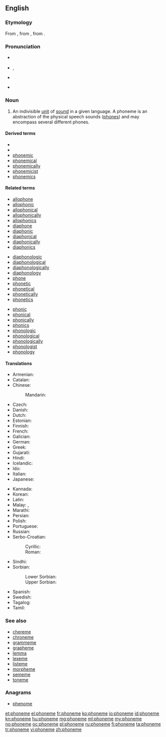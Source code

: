 {{wikipedia}}
{{also|Phoneme|phonème}}
==English==

===Etymology===
From {{etyl|grc|en}} {{term|φώνημα||tr=phōnēma||sound|lang=grc}}, from {{term|φωνέω||tr=phōneō||to sound|lang=grc}}, from {{term|φωνή||tr=phōnē||sound|lang=grc}}.

===Pronunciation===
* {{a|UK}} {{IPA|/ˈfəʊniːm/}}
* {{a|US}} {{enPR|fōn'ēm}}, {{IPA|/ˈfoʊˌnim/}}
* {{audio|En-us-phoneme.ogg|Audio (US)}}

* {{hyphenation|pho|neme|lang=en}}

===Noun===
{{en-noun}}

# {{context|linguistics|lang=en}} An indivisible [[unit]] of [[sound]] in a given language. A phoneme is an abstraction of the physical speech sounds ([[phone]]s) and may encompass several different phones.

====Derived terms====
* {{l/en|archiphoneme}}
* {{l/en|diaphoneme}}
* [[phonemic]]
* [[phonemical]]
* [[phonemically]]
* [[phonemicist]]
* [[phonemics]]

====Related terms====
{{top3|Terms related to ''phoneme''}}
* [[allophone]]
* [[allophonic]]
* [[allophonical]]
* [[allophonically]]
* [[allophonics]]
* [[diaphone]]
* [[diaphonic]]
* [[diaphonical]]
* [[diaphonically]]
* [[diaphonics]]
{{mid3}}
* [[diaphonologic]]
* [[diaphonological]]
* [[diaphonologically]]
* [[diaphonology]]
* [[phone]]
* [[phonetic]]
* [[phonetical]]
* [[phonetically]]
* [[phonetics]]
{{mid3}}
* [[phonic]]
* [[phonical]]
* [[phonically]]
* [[phonics]]
* [[phonologic]]
* [[phonological]]
* [[phonologically]]
* [[phonologist]]
* [[phonology]]
{{bottom}}

====Translations====
{{trans-top|indivisible unit of sound}}
* Armenian: {{t|hy|հնչույթ|tr=hnčuyt’}}
* Catalan: {{t+|ca|fonema|m}}
* Chinese:
*: Mandarin: {{t+|cmn|音素|tr=yīnsù|sc=Hani}}
* Czech: {{t|cs|foném|m}}
* Danish: {{t|da|fonem|n}}
* Dutch: {{t+|nl|foneem|n}}
* Estonian: {{t|et|häälik}}
* Finnish: {{t+|fi|foneemi}}
* French: {{t+|fr|phonème|m}}
* Galician: {{t|gl|fonema|m}}
* German: {{t+|de|Phonem|n}}
* Greek: {{t+|el|φώνημα|n|tr=fónima}}
* Gujarati: {{t|gu|ધ્વનિઘટક|tr=dhvanighaṭak|sc=Gujr}}
* Hindi: {{t|hi|ध्वनिग्राम|tr=dhvanigrām|sc=Deva}}
* Icelandic: {{t|is|fónem|n}}
* Ido: {{t+|io|fonemo}}
* Italian: {{t+|it|fonema|m}}
* Japanese: {{t+|ja|音素|tr=[[おんそ]], onso}}
{{trans-mid}}
* Kannada: {{t+|kn|ಧ್ವನಿಮಾ|sc=Knda}}
* Korean: {{t|ko|표음|tr=pyo-eum|sc=Hang}}
* Latin: {{t|la|phōnēma|f}}
* Malay: {{t|ms|fonem}}, {{t|ms|warna bunyi}}
* Marathi: {{t|mr|ध्वनिघटक|tr=dhvanighaṭak|sc=Deva}}
* Persian: {{t+|fa|واج|tr=vaj}}
* Polish: {{t+|pl|fonem|m}}
* Portuguese: {{t+|pt|fonema|m}}
* Russian: {{t+|ru|фонема|f|tr=fonéma}}
* Serbo-Croatian:
*: Cyrillic: {{t|sh|фо̀не̄м|m|sc=Cyrl}}
*: Roman: {{t|sh|fònēm|m}}
* Sindhi: {{t|sd|وايوم|f|tr=viome|sc=Arab}}
* Sorbian:
*: Lower Sorbian: {{t|dsb|fonem|m}}
*: Upper Sorbian: {{t|hsb|fonem|m}}
* Spanish: {{t+|es|fonema|m}}
* Swedish: {{t+|sv|fonem|n}}
* Tagalog: {{t|tl|multinig}}
* Tamil: {{t|ta|ஒலியன்|sc=Taml}}
{{trans-bottom}}

===See also===
* [[chereme]]
* [[chroneme]]
* [[grammeme]]
* [[grapheme]]
* [[lemma]]
* [[lexeme]]
* [[listeme]]
* [[morpheme]]
* [[sememe]]
* [[toneme]]

===Anagrams===
* [[phenome#English|phenome]]

[[et:phoneme]]
[[el:phoneme]]
[[fr:phoneme]]
[[ko:phoneme]]
[[io:phoneme]]
[[id:phoneme]]
[[kn:phoneme]]
[[hu:phoneme]]
[[mg:phoneme]]
[[ml:phoneme]]
[[my:phoneme]]
[[no:phoneme]]
[[oc:phoneme]]
[[pl:phoneme]]
[[ru:phoneme]]
[[fi:phoneme]]
[[ta:phoneme]]
[[tr:phoneme]]
[[vi:phoneme]]
[[zh:phoneme]]